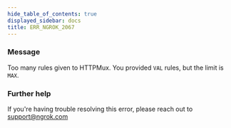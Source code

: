 ```yaml
---
hide_table_of_contents: true
displayed_sidebar: docs
title: ERR_NGROK_2067
---
```


### Message

Too many rules given to HTTPMux. You provided `VAL` rules, but the limit is `MAX`.

<ErrorDetails />

### Further help

If you're having trouble resolving this error, please reach out to [support@ngrok.com](mailto:support@ngrok.com?subject=Help%20with%20ERR_NGROK_2067)
